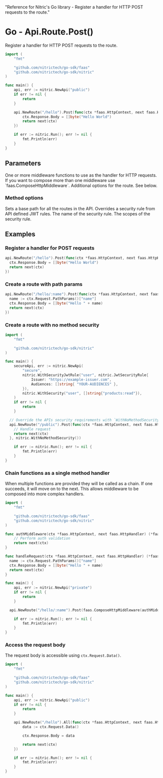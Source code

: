   "Reference for Nitric's Go library - Register a handler for HTTP POST requests to the route."

# Go - Api.Route.Post()

Register a handler for HTTP POST requests to the route.

```go
import (
	"fmt"

	"github.com/nitrictech/go-sdk/faas"
	"github.com/nitrictech/go-sdk/nitric"
)

func main() {
	api, err := nitric.NewApi("public")
	if err != nil {
		return
	}

	api.NewRoute("/hello").Post(func(ctx *faas.HttpContext, next faas.HttpHandler) (*faas.HttpContext, error) {
		ctx.Response.Body = []byte("Hello World")
		return next(ctx)
	})

	if err := nitric.Run(); err != nil {
		fmt.Println(err)
	}
}
```

## Parameters

<Properties>
  <Property name="middleware" required type="HttpMiddleware">
    One or more middleware functions to use as the handler for HTTP requests. If
    you want to compose more than one middleware use
    `faas.ComposeHttpMiddleware`.
  </Property>
  <Property name="options" type="...MethodOption">
    Additional options for the route. See below.
  </Property>
</Properties>

### Method options

<Properties>
  <Property name="WithNoMethodSecurity()" type="MethodOption">
    Sets a base path for all the routes in the API.
  </Property>
  <Property name="WithMethodSecurity()" type="MethodOption">
    Overrides a security rule from API defined JWT rules.
    <Properties nested>
      <Property name="name" required type="string">
        The name of the security rule.
      </Property>
      <Property name="scopes" required type="[]string">
        The scopes of the security rule.
      </Property>
    </Properties>
  </Property>
</Properties>

## Examples

### Register a handler for POST requests

```go
api.NewRoute("/hello").Post(func(ctx *faas.HttpContext, next faas.HttpHandler) (*faas.HttpContext, error) {
  ctx.Response.Body = []byte("Hello World")
  return next(ctx)
})
```

### Create a route with path params

```go
api.NewRoute("/hello/:name").Post(func(ctx *faas.HttpContext, next faas.HttpHandler) (*faas.HttpContext, error) {
  name := ctx.Request.PathParams()["name"]
  ctx.Response.Body = []byte("Hello " + name)
  return next(ctx)
})
```

### Create a route with no method security

```go
import (
	"fmt"

	"github.com/nitrictech/go-sdk/nitric"
)

func main() {
	secureApi, err := nitric.NewApi(
		"secure",
		nitric.WithSecurityJwtRule("user", nitric.JwtSecurityRule{
			Issuer: "https://example-issuer.com",
			Audiences: []string{ "YOUR-AUDIENCES" },
		}),
		nitric.WithSecurity("user", []string{"products:read"}),
	)
	if err != nil {
		return
	}

  // Override the APIs security requirements with `WithNoMethodSecurity()`
  api.NewRoute("/public").Post(func(ctx *faas.HttpContext, next faas.HttpHandler) (*faas.HttpContext, error) {
    // Handle request
    return next(ctx)
  }, nitric.WithNoMethodSecurity())

	if err := nitric.Run(); err != nil {
		fmt.Println(err)
	}
}
```

### Chain functions as a single method handler

When multiple functions are provided they will be called as a chain. If one succeeds, it will move on to the next. This allows middleware to be composed into more complex handlers.

```go
import (
	"fmt"

	"github.com/nitrictech/go-sdk/faas"
	"github.com/nitrictech/go-sdk/nitric"
)

func authMiddleware(ctx *faas.HttpContext, next faas.HttpHandler) (*faas.HttpContext, error) {
	// Perform auth validation
	return next(ctx)
}

func handleRequest(ctx *faas.HttpContext, next faas.HttpHandler) (*faas.HttpContext, error) {
  name := ctx.Request.PathParams()["name"]
  ctx.Response.Body = []byte("Hello " + name)
  return next(ctx)
}

func main() {
	api, err := nitric.NewApi("private")
	if err != nil {
		return
	}

  api.NewRoute("/hello/:name").Post(faas.ComposeHttpMiddleware(authMiddleware, handleRequest))

	if err := nitric.Run(); err != nil {
		fmt.Println(err)
	}
}
```

### Access the request body

The request body is accessible using `ctx.Request.Data()`.

```go
import (
	"fmt"

	"github.com/nitrictech/go-sdk/faas"
	"github.com/nitrictech/go-sdk/nitric"
)

func main() {
	api, err := nitric.NewApi("public")
	if err != nil {
		return
	}

	api.NewRoute("/hello").All(func(ctx *faas.HttpContext, next faas.HttpHandler) (*faas.HttpContext, error) {
		data := ctx.Request.Data()

		ctx.Response.Body = data

		return next(ctx)
	})

	if err := nitric.Run(); err != nil {
		fmt.Println(err)
	}
}
```
